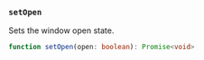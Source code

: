 ### `setOpen`

Sets the window open state.

```ts
function setOpen(open: boolean): Promise<void>
```
